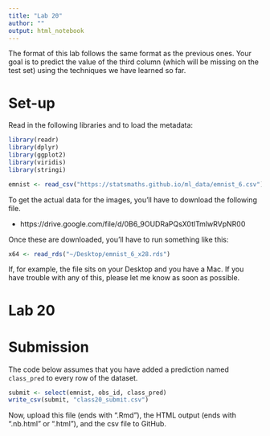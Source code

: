 ```yaml
---
title: "Lab 20"
author: ""
output: html_notebook
---
```


The format of this lab follows the same format as the previous
ones. Your goal is to predict the value of the third column
(which will be missing on the test set) using the techniques
we have learned so far.

# Set-up

Read in the following libraries and to load the metadata:

```r
library(readr)
library(dplyr)
library(ggplot2)
library(viridis)
library(stringi)

emnist <- read_csv("https://statsmaths.github.io/ml_data/emnist_6.csv")
```

To get the actual data for the images, you'll have to download the following
file.

- https://drive.google.com/file/d/0B6_9OUDRaPQsX0tlTmlwRVpNR00

Once these are downloaded, you'll have to run something like this:

```r
x64 <- read_rds("~/Desktop/emnist_6_x28.rds")
```

If, for example, the file sits on your Desktop and you have a Mac. If you have
trouble with any of this, please let me know as soon as possible.


# Lab 20











# Submission

The code below assumes that you have added a prediction named
`class_pred` to every row of the dataset.

```r
submit <- select(emnist, obs_id, class_pred)
write_csv(submit, "class20_submit.csv")
```

Now, upload this file (ends with ".Rmd"), the HTML output
(ends with ".nb.html" or ".html"), and the csv file to
GitHub.
